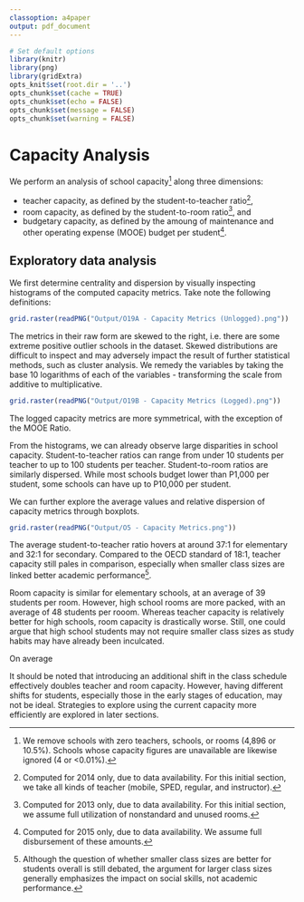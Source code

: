 ```yaml
---
classoption: a4paper
output: pdf_document
---
```


```r
# Set default options
library(knitr)
library(png)
library(gridExtra)
opts_knit$set(root.dir = '..')
opts_chunk$set(cache = TRUE)
opts_chunk$set(echo = FALSE)
opts_chunk$set(message = FALSE)
opts_chunk$set(warning = FALSE)
```

# Capacity Analysis

We perform an analysis of school capacity[^1] along three dimensions:

* teacher capacity, as defined by the student-to-teacher ratio[^2],
* room capacity, as defined by the student-to-room ratio[^3], and 
* budgetary capacity, as defined by the amoung of maintenance and other operating expense (MOOE) budget per student[^4].

[^1]: We remove schools with zero teachers, schools, or rooms (4,896 or 10.5%). Schools whose capacity figures are unavailable are likewise ignored (4 or <0.01%).
[^2]: Computed for 2014 only, due to data availability. For this initial section, we take all kinds of teacher (mobile, SPED, regular, and instructor).
[^3]: Computed for 2013 only, due to data availability. For this initial section, we assume full utilization of nonstandard and unused rooms.
[^4]: Computed for 2015 only, due to data availability. We assume full disbursement of these amounts.

## Exploratory data analysis

We first determine centrality and dispersion by visually inspecting histograms of the computed capacity metrics. Take note the following definitions:

```r
grid.raster(readPNG("Output/O19A - Capacity Metrics (Unlogged).png"))
```

The metrics in their raw form are skewed to the right, i.e. there are some extreme positive outlier schools in the dataset. Skewed distributions are difficult to inspect and may adversely impact the result of further statistical methods, such as cluster analysis. We remedy the variables by taking the base 10 logarithms of each of the variables - transforming the scale from additive to multiplicative.

```r
grid.raster(readPNG("Output/O19B - Capacity Metrics (Logged).png"))
```

The logged capacity metrics are more symmetrical, with the exception of the MOOE Ratio. 

From the histograms, we can already observe large disparities in school capacity. Student-to-teacher ratios can range from under 10 students per teacher to up to 100 students per teacher. Student-to-room ratios are similarly dispersed. While most schools budget lower than P1,000 per student, some schools can have up to P10,000 per student.

We can further explore the average values and relative dispersion of capacity metrics through boxplots.

```r
grid.raster(readPNG("Output/O5 - Capacity Metrics.png"))
```

The average student-to-teacher ratio hovers at around 37:1 for elementary and 32:1 for secondary. Compared to the OECD standard of 18:1, teacher capacity still pales in comparison, especially when smaller class sizes are linked better academic performance[^5].

Room capacity is similar for elementary schools, at an average of 39 students per room. However, high school rooms are more packed, with an average of 48 students per rooom. Whereas teacher capacity is relatively better for high schools, room capacity is drastically worse. Still, one could argue that high school students may not require smaller class sizes as study habits may have already been inculcated.

On average

It should be noted that introducing an additional shift in the class schedule effectively doubles teacher and room capacity. However, having different shifts for students, especially those in the early stages of education, may not be ideal. Strategies to explore using the current capacity more efficiently are explored in later sections.

[^5]: Although the question of whether smaller class sizes are better for students overall is still debated, the argument for larger class sizes generally emphasizes the impact on social skills, not academic performance.